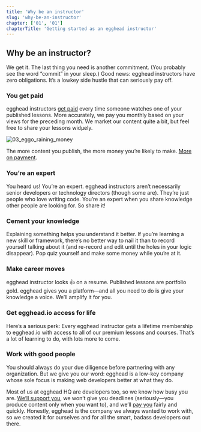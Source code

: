 ```yaml
---
title: 'Why be an instructor'
slug: 'why-be-an-instructor'
chapter: ['01', '01']
chapterTitle: 'Getting started as an egghead instructor'
---
```



## Why be an instructor?

We get it. The last thing you need is another commitment. (You probably see the word “commit” in your sleep.) Good news: egghead instructors have zero obligations. It’s a lowkey side hustle that can seriously pay off.

<div style={{ flex: 1 }}>
  <TwitterTweetEmbed tweetId={'1075494004580478976'} />
</div>

### You get paid

egghead instructors [get paid](/getting-paid) every time someone watches one of your published lessons. More accurately, we pay you monthly based on your views for the preceding month. We market our content quite a bit, but feel free to share your lessons widµely.

![03_eggo_raining_money](../../../images/illustrations/ch1_s1_eggo-raining-money.png)

The more content you publish, the more money you’re likely to make. [More on payment](/getting-paid).

### You’re an expert

You heard us! You’re an expert. egghead instructors aren’t necessarily senior developers or technology directors (though some are). They’re just people who love writing code. You’re an expert when you share knowledge other people are looking for. So share it!

### Cement your knowledge

Explaining something helps you understand it better. If you’re learning a new skill or framework, there’s no better way to nail it than to record yourself talking about it (and re-record and edit until the holes in your logic disappear). Pop quiz yourself and make some money while you’re at it.

### Make career moves

egghead instructor looks 👍 on a resume. Published lessons are portfolio gold. egghead gives you a platform—and all you need to do is give your knowledge a voice. We’ll amplify it for you.

<!-- ![04_career_advancement](https://d2mxuefqeaa7sj.cloudfront.net/s_12F044CEE45D0F4D2D29675E09CDBFF3658A88B44F244372E9483DF7DAEBE7CC_1530529734101_file.png) -->

### Get egghead.io access for life

Here’s a serious perk: Every egghead instructor gets a lifetime membership to egghead.io with access to all of our premium lessons and courses. That’s a lot of learning to do, with lots more to come.

### Work with good people

You should always do your due diligence before partnering with any organization. But we give you our word: egghead is a low-key company whose sole focus is making web developers better at what they do.

Most of us at egghead HQ are developers too, so we know how busy you are. [We’ll support you](#meeting-your-coach), we won’t give you deadlines (seriously—you produce content only when you want to), and we’ll [pay you](/getting-paid) fairly and quickly. Honestly, egghead is the company we always wanted to work with, so we created it for ourselves and for all the smart, badass developers out there.

